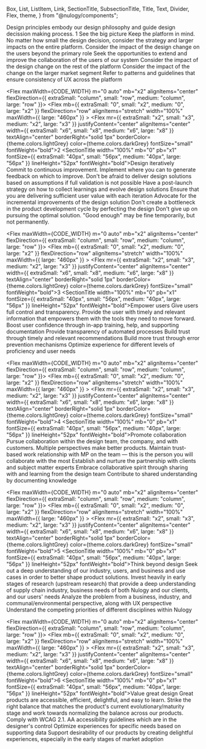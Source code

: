   Box,
  List,
  ListItem,
  Link,
  SectionTitle,
  SubsectionTitle,
  Title,
  Text,
  Divider,
  Flex,
  theme,
} from "@nulogy/components";

<Box m="0 auto" mb="x8" maxWidth={CODE_WIDTH}>
    <Title>Design principles</Title>
    <Text fontSize="24px" mb="x4">Design principles embody our design philosophy and guide design decission making process.</Text>
</Box>
<Flex maxWidth={CODE_WIDTH} m="0 auto" mb="x2" alignItems="center" flexDirection={{ extraSmall: "column", small: "row", medium: "column", large: "row" }}>
    <Flex mb={{ extraSmall: "0", small: "x2", medium: "0", large: "x2" }} flexDirection="row" alignItems="stretch" width="100%" maxWidth={{ large: "460px" }} >
        <Flex mr={{ extraSmall: "x2", small: "x3", medium: "x2", large: "x3" }} justifyContent="center" alignItems="center" width={{ extraSmall: "x6", small: "x8", medium: "x6", large: "x8" }} textAlign="center" borderRight="solid 1px" borderColor={theme.colors.lightGrey} color={theme.colors.darkGrey} fontSize="small" fontWeight="bold">1</Flex>
        <SectionTitle width="100%" mb="0" pb="x1" fontSize={{ extraSmall: "40px", small: "56px", medium: "40px", large: "56px" }} lineHeight="52px" fontWeight="bold">See the big picture</SectionTitle>
    </Flex>
    <Box width="100%">
        <Text mr="x8" mb="x4" ml="x8">Keep the platform in mind. No matter how small the design decision, consider the strategy and larger impacts on the entire platform.</Text>
        <List mr="x8" mb="x6" ml="x5" fontSize="small">
            <ListItem>Consider the impact of the design change on the users beyond the primary role</ListItem>
            <ListItem>Seek the opportunities to extend and improve the collaboration of the users of our system</ListItem>
            <ListItem>Consider the impact of the design change on the rest of the platform</ListItem>
            <ListItem>Consider the impact of the change on the larger market segment</ListItem>
            <ListItem>Refer to patterns and guidelines that ensure consistency of UX across the platform</ListItem>
        </List>
    </Box>
</Flex>
<Divider mb="x6" maxWidth={CODE_WIDTH} />

<Flex maxWidth={CODE_WIDTH} m="0 auto" mb="x2" alignItems="center" flexDirection={{ extraSmall: "column", small: "row", medium: "column", large: "row" }}>
    <Flex mb={{ extraSmall: "0", small: "x2", medium: "0", large: "x2" }} flexDirection="row" alignItems="stretch" width="100%" maxWidth={{ large: "460px" }} >
        <Flex mr={{ extraSmall: "x2", small: "x3", medium: "x2", large: "x3" }} justifyContent="center" alignItems="center" width={{ extraSmall: "x6", small: "x8", medium: "x6", large: "x8" }} textAlign="center" borderRight="solid 1px" borderColor={theme.colors.lightGrey} color={theme.colors.darkGrey} fontSize="small" fontWeight="bold">2</Flex>
        <SectionTitle width="100%" mb="0" pb="x1" fontSize={{ extraSmall: "40px", small: "56px", medium: "40px", large: "56px" }} lineHeight="52px" fontWeight="bold">Design iteratively</SectionTitle>
    </Flex>
    <Box width="100%">        
        <Text mr="x8" mb="x4" ml="x8">Commit to continuous improvement. Implement where you can to generate feedback on which to improve.</Text>
        <List mr="x8" mb="x6" ml="x5" fontSize="small">
            <ListItem>Don't be afraid to deliver design solutions based on assumptions if full validation is not possible</ListItem>
            <ListItem>Have a post-launch strategy on how to collect learnings and evolve design solutions</ListItem>
            <ListItem>Ensure that you are delivering sufficient user value with each iteration</ListItem>
            <ListItem>Advocate for the incremental improvements of the design solution</ListItem>
            <ListItem>Don't create a bottleneck in the product development cycle by perfecting the design</ListItem>
            <ListItem>Don't give up on pursuing the optimal solution. "Good enough" may be fine temporarily, but not permanently.</ListItem>
        </List>
    </Box>
</Flex>
<Divider mb="x6" maxWidth={CODE_WIDTH} />

<Flex maxWidth={CODE_WIDTH} m="0 auto" mb="x2" alignItems="center" flexDirection={{ extraSmall: "column", small: "row", medium: "column", large: "row" }}>
    <Flex mb={{ extraSmall: "0", small: "x2", medium: "0", large: "x2" }} flexDirection="row" alignItems="stretch" width="100%" maxWidth={{ large: "460px" }} >
        <Flex mr={{ extraSmall: "x2", small: "x3", medium: "x2", large: "x3" }} justifyContent="center" alignItems="center" width={{ extraSmall: "x6", small: "x8", medium: "x6", large: "x8" }} textAlign="center" borderRight="solid 1px" borderColor={theme.colors.lightGrey} color={theme.colors.darkGrey} fontSize="small" fontWeight="bold">3</Flex>
        <SectionTitle width="100%" mb="0" pb="x1" fontSize={{ extraSmall: "40px", small: "56px", medium: "40px", large: "56px" }} lineHeight="52px" fontWeight="bold">Empower users</SectionTitle>
    </Flex>
    <Box width="100%">
        <Text mr="x8" mb="x4" ml="x8">Give users full control and transparency. Provide the user with timely and relevant information that empowers them with the tools they need to move forward.</Text>
        <List mr="x8" mb="x6" ml="x5" fontSize="small">
            <ListItem>Boost user confidence through in-app training, help, and supporting documentation</ListItem>
            <ListItem>Provide transparency of automated processes</ListItem>
            <ListItem>Build trust through timely and relevant recommendations</ListItem>
            <ListItem>Build more trust through error prevention mechanisms</ListItem>
            <ListItem>Optimize experience for different levels of proficiency and user needs</ListItem>
        </List>
    </Box>
</Flex>
<Divider mb="x6" maxWidth={CODE_WIDTH} />

<Flex maxWidth={CODE_WIDTH} m="0 auto" mb="x2" alignItems="center" flexDirection={{ extraSmall: "column", small: "row", medium: "column", large: "row" }}>
    <Flex mb={{ extraSmall: "0", small: "x2", medium: "0", large: "x2" }} flexDirection="row" alignItems="stretch" width="100%" maxWidth={{ large: "460px" }} >
        <Flex mr={{ extraSmall: "x2", small: "x3", medium: "x2", large: "x3" }} justifyContent="center" alignItems="center" width={{ extraSmall: "x6", small: "x8", medium: "x6", large: "x8" }} textAlign="center" borderRight="solid 1px" borderColor={theme.colors.lightGrey} color={theme.colors.darkGrey} fontSize="small" fontWeight="bold">4</Flex>
        <SectionTitle width="100%" mb="0" pb="x1" fontSize={{ extraSmall: "40px", small: "56px", medium: "40px", large: "56px" }} lineHeight="52px" fontWeight="bold">Promote collaboration</SectionTitle>
    </Flex>
    <Box width="100%">
        <Text mr="x8" mb="x4" ml="x8">Pursue collaboration within the design team, the company, and with customers. Multiple perspectives make better products.</Text>
        <List mr="x8" mb="x6" ml="x5" fontSize="small">
            <ListItem>Maintain trust-based work relationship with MP on the team &mdash; this is the person you will collaborate with the most</ListItem>
            <ListItem>Establish and nurture the partnership with clients and subject matter experts</ListItem>
            <ListItem>Embrace collaborative spirit through sharing with and learning from the design team</ListItem>
            <ListItem>Contribute to shared understanding by documenting knowledge</ListItem>
        </List>
    </Box>
</Flex>
<Divider mb="x6" maxWidth={CODE_WIDTH} />

<Flex maxWidth={CODE_WIDTH} m="0 auto" mb="x2" alignItems="center" flexDirection={{ extraSmall: "column", small: "row", medium: "column", large: "row" }}>
    <Flex mb={{ extraSmall: "0", small: "x2", medium: "0", large: "x2" }} flexDirection="row" alignItems="stretch" width="100%" maxWidth={{ large: "460px" }} >
        <Flex mr={{ extraSmall: "x2", small: "x3", medium: "x2", large: "x3" }} justifyContent="center" alignItems="center" width={{ extraSmall: "x6", small: "x8", medium: "x6", large: "x8" }} textAlign="center" borderRight="solid 1px" borderColor={theme.colors.lightGrey} color={theme.colors.darkGrey} fontSize="small" fontWeight="bold">5</Flex>
        <SectionTitle width="100%" mb="0" pb="x1" fontSize={{ extraSmall: "40px", small: "56px", medium: "40px", large: "56px" }} lineHeight="52px" fontWeight="bold">Think beyond design</SectionTitle>
    </Flex>
    <Box width="100%">
        <Text mr="x8" mb="x4" ml="x8">Seek out a deep understanding of our industry, users, and business and use cases in order to better shape product solutions.</Text>
        <List mr="x8" mb="x6" ml="x5" fontSize="small">
            <ListItem>Invest heavily in early stages of research (upstream research) that provide a deep understanding of supply chain industry, business needs of both Nulogy and our clients, and our users' needs</ListItem>
            <ListItem>Analyze the problem from a business, industry, and communal/environmental perspective, along with UX perspective</ListItem>
            <ListItem>Understand the competing priorities of different disciplines within Nulogy</ListItem>
        </List>
    </Box>
</Flex>
<Divider mb="x6" maxWidth={CODE_WIDTH} />

<Flex maxWidth={CODE_WIDTH} m="0 auto" mb="x2" alignItems="center" flexDirection={{ extraSmall: "column", small: "row", medium: "column", large: "row" }}>
    <Flex mb={{ extraSmall: "0", small: "x2", medium: "0", large: "x2" }} flexDirection="row" alignItems="stretch" width="100%" maxWidth={{ large: "460px" }} >
        <Flex mr={{ extraSmall: "x2", small: "x3", medium: "x2", large: "x3" }} justifyContent="center" alignItems="center" width={{ extraSmall: "x6", small: "x8", medium: "x6", large: "x8" }} textAlign="center" borderRight="solid 1px" borderColor={theme.colors.lightGrey} color={theme.colors.darkGrey} fontSize="small" fontWeight="bold">6</Flex>
        <SectionTitle width="100%" mb="0" pb="x1" fontSize={{ extraSmall: "40px", small: "56px", medium: "40px", large: "56px" }} lineHeight="52px" fontWeight="bold">Value great design</SectionTitle>
    </Flex>
    <Box width="100%">
        <Text mr="x8" mb="x4" ml="x8">Great products are accessible, efficient, delightful, and easy to learn. Strike the right balance that matches the product's current evolutionary/maturity stage and work towards normalizing the balance across our products.</Text>
        <List mr="x8" mb="x6" ml="x5" fontSize="small">
            <ListItem>Comply with WCAG 2.1. AA accessibility guidelines which are in the designer's control</ListItem>
            <ListItem>Optimize experiences for specific needs based on supporting data</ListItem>
            <ListItem>Support desirability of our products by creating delightful experiences, especially in the early stages of market adoption</ListItem>
        </List>
    </Box>
</Flex>
